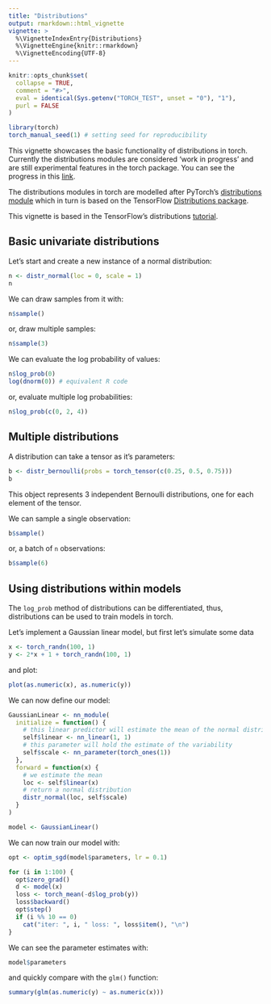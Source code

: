 ```yaml
---
title: "Distributions"
output: rmarkdown::html_vignette
vignette: >
  %\VignetteIndexEntry{Distributions}
  %\VignetteEngine{knitr::rmarkdown}
  %\VignetteEncoding{UTF-8}
---
```


```r
knitr::opts_chunk$set(
  collapse = TRUE,
  comment = "#>",
  eval = identical(Sys.getenv("TORCH_TEST", unset = "0"), "1"),
  purl = FALSE
)
```

```r
library(torch)
torch_manual_seed(1) # setting seed for reproducibility
```

This vignette showcases the basic functionality of distributions in torch.
Currently the distributions modules are considered 'work in progress'
and are still experimental features in the torch package. You can see
the progress in this [link](https://github.com/mlverse/torch/issues/479).

The distributions modules in torch are modelled after PyTorch's [distributions module](https://docs.pytorch.org/docs/stable/distributions.html#) which in turn is based on the TensorFlow [Distributions package](https://arxiv.org/abs/1711.10604).

This vignette is based in the TensorFlow's distributions [tutorial](https://www.tensorflow.org/probability/examples/TensorFlow_Distributions_Tutorial#basic_univariate_distributions).

## Basic univariate distributions

Let's start and create a new instance of a normal distribution:

```r
n <- distr_normal(loc = 0, scale = 1)
n
```
We can draw samples from it with:

```r
n$sample()
```

or, draw multiple samples:

```r
n$sample(3)
```
We can evaluate the log probability of values:

```r
n$log_prob(0)
log(dnorm(0)) # equivalent R code
```
or, evaluate multiple log probabilities:

```r
n$log_prob(c(0, 2, 4))
```

## Multiple distributions

A distribution can take a tensor as it's parameters:

```r
b <- distr_bernoulli(probs = torch_tensor(c(0.25, 0.5, 0.75)))
b
```
This object represents 3 independent Bernoulli distributions, one for each element
of the tensor.

We can sample a single observation:

```r
b$sample()
```
or, a batch of `n` observations:

```r
b$sample(6)
```
## Using distributions within models

The `log_prob` method of distributions can be differentiated, thus, distributions
can be used to train models in torch.

Let's implement a Gaussian linear model, but first let's simulate some data

```r
x <- torch_randn(100, 1)
y <- 2*x + 1 + torch_randn(100, 1)
```

and plot:

```r
plot(as.numeric(x), as.numeric(y))
```

We can now define our model:

```r
GaussianLinear <- nn_module(
  initialize = function() {
    # this linear predictor will estimate the mean of the normal distribution
    self$linear <- nn_linear(1, 1)
    # this parameter will hold the estimate of the variability
    self$scale <- nn_parameter(torch_ones(1))
  },
  forward = function(x) {
    # we estimate the mean
    loc <- self$linear(x)
    # return a normal distribution
    distr_normal(loc, self$scale)
  }
)

model <- GaussianLinear()
```

We can now train our model with:

```r
opt <- optim_sgd(model$parameters, lr = 0.1)

for (i in 1:100) {
  opt$zero_grad()
  d <- model(x)
  loss <- torch_mean(-d$log_prob(y))
  loss$backward()
  opt$step()
  if (i %% 10 == 0)
    cat("iter: ", i, " loss: ", loss$item(), "\n")
}
```
We can see the parameter estimates with:

```r
model$parameters
```

and quickly compare with the `glm()` function:

```r
summary(glm(as.numeric(y) ~ as.numeric(x)))
```
